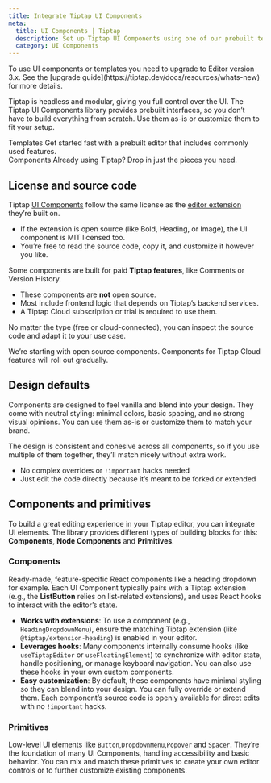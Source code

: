 ```yaml
---
title: Integrate Tiptap UI Components
meta:
  title: UI Components | Tiptap
  description: Set up Tiptap UI Components using one of our prebuilt templates or by integrating individual components. More in the docs!
  category: UI Components
---
```



<Callout title="Upgrade to v3" variant="warning">
  To use UI components or templates you need to upgrade to Editor version 3.x. See the [upgrade
  guide](https://tiptap.dev/docs/resources/whats-new) for more details.
</Callout>

Tiptap is headless and modular, giving you full control over the UI. The Tiptap UI Components library provides prebuilt interfaces, so you don’t have to build everything from scratch. Use them as-is or customize them to fit your setup.

<Section title="Get started">
  <CardGrid.Wrapper>
    <CardGrid.Item asChild>
      <Link href="/ui-components/templates/simple-editor">
        <CardGrid.ItemImage
          asNextImage
          src={cardCoverSimpleEditorTemplate.src}
          width={cardCoverSimpleEditorTemplate.width}
          height={cardCoverSimpleEditorTemplate.height}
          alt="Image"
        />
        <div>
          <CardGrid.ItemTitle>Templates</CardGrid.ItemTitle>
          <CardGrid.ItemParagraph>
            Get started fast with a prebuilt editor that includes commonly used features.
          </CardGrid.ItemParagraph>
        </div>
      </Link>
    </CardGrid.Item>
    <CardGrid.Item asChild>
      <Link href="/ui-components/components/overview">
        <CardGrid.ItemImage
          asNextImage
          src={cardCoverUIComponents.src}
          width={cardCoverUIComponents.width}
          height={cardCoverUIComponents.height}
          alt="Image"
        />
        <div>
          <CardGrid.ItemTitle>Components</CardGrid.ItemTitle>
          <CardGrid.ItemParagraph>
            Already using Tiptap? Drop in just the pieces you need.
          </CardGrid.ItemParagraph>
        </div>
      </Link>
    </CardGrid.Item>
  </CardGrid.Wrapper>
</Section>

## License and source code

Tiptap [UI Components](/ui-components/components/overview) follow the same license as the [editor extension](/editor/extensions/overview) they’re built on.

- If the extension is open source (like Bold, Heading, or Image), the UI component is MIT licensed too.
- You’re free to read the source code, copy it, and customize it however you like.

Some components are built for paid **Tiptap features**, like Comments or Version History.

- These components are **not** open source.
- Most include frontend logic that depends on Tiptap’s backend services.
- A Tiptap Cloud subscription or trial is required to use them.

No matter the type (free or cloud-connected), you can inspect the source code and adapt it to your use case.

<Callout title="Tiptap Cloud Features" variant="hint">
  We’re starting with open source components. Components for Tiptap Cloud features will roll out
  gradually.
</Callout>

## Design defaults

Components are designed to feel vanilla and blend into your design. They come with neutral styling: minimal colors, basic spacing, and no strong visual opinions. You can use them as-is or customize them to match your brand.

The design is consistent and cohesive across all components, so if you use multiple of them together, they’ll match nicely without extra work.

- No complex overrides or `!important` hacks needed
- Just edit the code directly because it’s meant to be forked or extended

## Components and primitives

To build a great editing experience in your Tiptap editor, you can integrate UI elements. The library provides different types of building blocks for this: **Components**, **Node Components** and **Primitives**.

### Components

Ready-made, feature-specific React components like a heading dropdown for example. Each UI Component typically pairs with a Tiptap extension (e.g., the **ListButton** relies on list-related extensions), and uses React hooks to interact with the editor’s state.

- **Works with extensions**: To use a component (e.g., `HeadingDropdownMenu`), ensure the matching Tiptap extension (like `@tiptap/extension-heading`) is enabled in your editor.
- **Leverages hooks**: Many components internally consume hooks (like `useTiptapEditor` or `useFloatingElement`) to synchronize with editor state, handle positioning, or manage keyboard navigation. You can also use these hooks in your own custom components.
- **Easy customization**: By default, these components have minimal styling so they can blend into your design. You can fully override or extend them. Each component’s source code is openly available for direct edits with no `!important` hacks.

### Primitives

Low-level UI elements like `Button`,`DropdownMenu`,`Popover` and `Spacer`. They’re the foundation of many UI Components, handling accessibility and basic behavior. You can mix and match these primitives to create your own editor controls or to further customize existing components.
